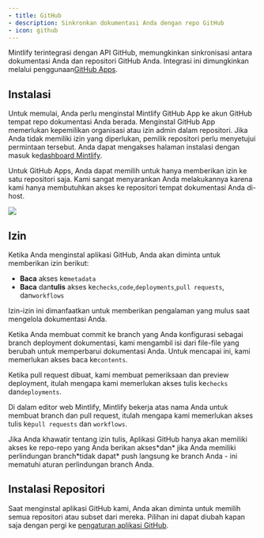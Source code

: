```yaml
---
- title: GitHub
- description: Sinkronkan dokumentasi Anda dengan repo GitHub
- icon: github
---
```


Mintlify terintegrasi dengan API GitHub, memungkinkan sinkronisasi antara dokumentasi Anda dan repositori GitHub Anda. Integrasi ini dimungkinkan melalui penggunaan[GitHub Apps](https://docs.github.com/en/developers/apps/getting-started-with-apps/about-apps#about-github-apps).

## Instalasi

Untuk memulai, Anda perlu menginstal Mintlify GitHub App ke akun GitHub tempat repo dokumentasi Anda berada. Menginstal GitHub App memerlukan kepemilikan organisasi atau izin admin dalam repositori. Jika Anda tidak memiliki izin yang diperlukan, pemilik repositori perlu menyetujui permintaan tersebut. Anda dapat mengakses halaman instalasi dengan masuk ke[dashboard Mintlify](https://dashboard.mintlify.com).

Untuk GitHub Apps, Anda dapat memilih untuk hanya memberikan izin ke satu repositori saja. Kami sangat menyarankan Anda melakukannya karena kami hanya membutuhkan akses ke repositori tempat dokumentasi Anda di-host.

<Frame>
  <img className="h-80" src="/images/github/select-repos.png" />
</Frame>

## Izin

Ketika Anda menginstal aplikasi GitHub, Anda akan diminta untuk memberikan izin berikut:

* **Baca** akses ke`metadata`
* **Baca** dan**tulis** akses ke`checks`,`code`,`deployments`,`pull requests`, dan`workflows`

Izin-izin ini dimanfaatkan untuk memberikan pengalaman yang mulus saat mengelola dokumentasi Anda.

Ketika Anda membuat commit ke branch yang Anda konfigurasi sebagai branch deployment dokumentasi, kami mengambil isi dari file-file yang berubah untuk memperbarui dokumentasi Anda. Untuk mencapai ini, kami memerlukan akses baca ke`contents`.

Ketika pull request dibuat, kami membuat pemeriksaan dan preview deployment, itulah mengapa kami memerlukan akses tulis ke`checks` dan`deployments`.

Di dalam editor web Mintlify, Mintlify bekerja atas nama Anda untuk membuat branch dan pull request, itulah mengapa kami memerlukan akses tulis ke`pull requests` dan
`workflows`.

<Info>
  Jika Anda khawatir tentang izin tulis, Aplikasi GitHub hanya akan memiliki akses ke repo-repo yang Anda berikan akses*dan* jika Anda memiliki perlindungan branch*tidak dapat* push langsung ke branch Anda - ini mematuhi aturan perlindungan branch Anda.
</Info>

## Instalasi Repositori

Saat menginstal aplikasi GitHub kami, Anda akan diminta untuk memilih semua repositori atau subset dari mereka. Pilihan ini dapat diubah kapan saja dengan pergi ke
[pengaturan aplikasi GitHub](https://github.com/apps/mintlify/installations/new).
